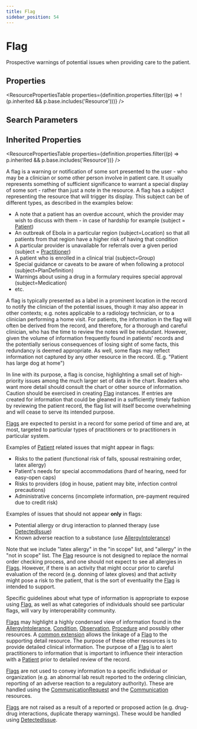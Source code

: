 ```yaml
---
title: Flag
sidebar_position: 54
---
```



# Flag

Prospective warnings of potential issues when providing care to the patient.

<Tabs queryString="section">
<TabItem value="schema" label="Schema" default>

## Properties

<ResourcePropertiesTable
  properties={definition.properties.filter((p) => !(p.inherited && p.base.includes('Resource')))}
/>

## Search Parameters

<SearchParamsTable searchParams={definition.searchParameters} />

## Inherited Properties

<ResourcePropertiesTable properties={definition.properties.filter((p) => p.inherited && p.base.includes('Resource'))} />

</TabItem>
  <TabItem value="usage" label="Usage">
    <div> <a name="scope"></a>  <p> A flag is a warning or notification of some sort presented to the user - who may be a clinician or some other person involve in patient care. It usually represents something of sufficient significance to warrant a special display of some sort - rather than just a note in the resource.  A flag has a subject representing the resource that will trigger its display. This subject can be of different types, as described in the examples below: </p> <ul>     <li>A note that a patient has an overdue account, which the provider may wish to discuss with them - in case of hardship for example (subject = <a href="/docs/api/fhir/resources/patient">Patient</a>) </li>     <li>An outbreak of Ebola in a particular region (subject=Location) so that all patients from that region have a higher risk of having that condition</li>     <li>A particular provider is unavailable for referrals over a given period (subject = <a href="/docs/api/fhir/resources/practitioner">Practitioner</a>)</li>     <li>A patient who is enrolled in a clinical trial (subject=Group)</li>     <li>Special guidance or caveats to be aware of when following a protocol (subject=PlanDefinition)</li>     <li>Warnings about using a drug in a formulary requires special approval (subject=Medication)</li>     <li>etc.</li> </ul> <p>      A flag is typically presented as a label in a prominent location in the record to notify the clinician of the potential issues,  though it may also appear in other contexts; e.g. notes applicable to a radiology technician, or to a clinician performing a home visit.   For patients, the information in the flag will often be derived from the record, and therefore, for a thorough and careful clinician, who has the time to review the notes will be redundant.   However, given the volume of information frequently found in patients' records and the potentially serious consequences of losing sight of some facts, this  redundancy is deemed appropriate.  As well, some flags may reflect information not captured by any other resource in the record.   (E.g. "Patient has large dog at home") </p> <p> In line with its purpose, a flag is concise, highlighting a small set of high-priority issues among the much larger set of  data in the chart. Readers who want more detail should consult the chart or other source of information.  Caution should be exercised in creating <a href="/docs/api/fhir/resources/flag">Flag</a> instances. If entries are created for information that could be gleaned in a sufficiently timely fashion by reviewing the patient record,  the flag list will itself become overwhelming and will cease to serve its intended purpose. </p> <p> <a href="/docs/api/fhir/resources/flag">Flags</a> are expected to persist in a record for some period of time and are, at most, targeted to particular types of practitioners or to practitioners in particular system.   </p>      <p>Examples of <a href="/docs/api/fhir/resources/patient">Patient</a> related issues that might appear in flags:</p> <ul> <li>Risks to the patient (functional risk of falls, spousal restraining order, latex allergy)</li> <li>Patient's needs for special accommodations (hard of hearing, need for easy-open caps)</li> <li>Risks to providers (dog in house, patient may bite, infection control precautions)</li> <li>Administrative concerns (incomplete information, pre-payment required due to credit risk)</li> </ul>  <p>     Examples of issues that should not appear <b>only</b> in flags: </p> <ul> <li>Potential allergy or drug interaction to planned therapy (use <a href="/docs/api/fhir/resources/detectedissue">DetectedIssue</a>)</li> <li>Known adverse reaction to a substance (use <a href="/docs/api/fhir/resources/allergyintolerance">AllergyIntolerance</a>)</li> </ul>     <p> Note that we include "latex allergy" in the "in scope" list, and "allergy" in the "not in scope" list. The <a href="/docs/api/fhir/resources/flag">Flag</a> resource is not  designed to replace the normal order checking process, and one should not expect to see all allergies in <a href="/docs/api/fhir/resources/flag">Flags</a>. However, if there  is an activity that might occur prior to careful evaluation of the record (e.g. donning of latex gloves) and that activity might  pose a risk to the patient, that is the sort of eventuality the <a href="/docs/api/fhir/resources/flag">Flag</a> is intended to support. </p> <p> Specific guidelines about what type of information is appropriate to expose using <a href="/docs/api/fhir/resources/flag">Flag</a>, as well as what categories of individuals  should see particular flags, will vary by interoperability community. </p> </div>
    </TabItem>
  <TabItem value="relationships" label="Relationships">
    <div> <a name="bnr"></a>  <p> <a href="/docs/api/fhir/resources/flag">Flags</a> may highlight a highly condensed view of information found in the <a href="/docs/api/fhir/resources/allergyintolerance">AllergyIntolerance</a>,  <a href="/docs/api/fhir/resources/condition">Condition</a>, <a href="/docs/api/fhir/resources/observation">Observation</a>, <a href="/docs/api/fhir/resources/procedure">Procedure</a> and possibly  other resources.  A <a href="https://www.hl7.org/fhir/extension-flag-detail.html">common extension</a> allows the linkage of a <a href="/docs/api/fhir/resources/flag">Flag</a> to the supporting detail resource. The purpose of these other resources is to provide detailed clinical information.  The purpose of a <a href="/docs/api/fhir/resources/flag">Flag</a> is to alert practitioners to  information that is important to influence their interaction with a <a href="/docs/api/fhir/resources/patient">Patient</a> prior to detailed review of the record. </p> <p> <a href="/docs/api/fhir/resources/flag">Flags</a> are not used to convey information to a specific individual or organization (e.g. an abnormal lab result reported to the ordering  clinician, reporting of an adverse reaction to a regulatory authority).  These are handled using the  <a href="/docs/api/fhir/resources/communicationrequest">CommunicationRequest</a> and the <a href="/docs/api/fhir/resources/communication">Communication</a> resources. </p> <p> <a href="/docs/api/fhir/resources/flag">Flags</a> are not raised as a result of a reported or proposed action (e.g. drug-drug interactions, duplicate therapy warnings).   These would be handled using <a href="/docs/api/fhir/resources/detectedissue">DetectedIssue</a>. </p> </div>
    </TabItem>


</Tabs>
